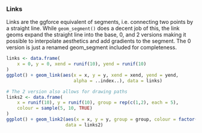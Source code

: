 ### Links
Links are the ggforce equivalent of segments, i.e. connecting two points by a straight line. 
While ``geom_segment()`` does a decent job of this, the link geoms expand the straight line into the base, 0, and 2 versions making it possible to interpolate aesthetics and add gradients to the segment. The 0 version is just a renamed geom_segment included for completeness.

```{r}
links <- data.frame(
    x = 0, y = 0, xend = runif(10), yend = runif(10)
)
ggplot() + geom_link(aes(x = x, y = y, xend = xend, yend = yend, 
                         alpha = ..index..), data = links)

```


```{r}
# The 2 version also allows for drawing paths
links2 <- data.frame(
    x = runif(10), y = runif(10), group = rep(c(1,2), each = 5), 
    colour = sample(5, 10, TRUE)
)
ggplot() + geom_link2(aes(x = x, y = y, group = group, colour = factor(colour)), 
                      data = links2)
```